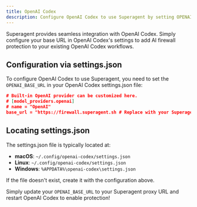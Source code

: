 ```yaml
---
title: OpenAI Codex
description: Configure OpenAI Codex to use Superagent by setting OPENAI_BASE_URL in settings.json
---
```


Superagent provides seamless integration with OpenAI Codex. Simply configure your base URL in OpenAI Codex's settings to add AI firewall protection to your existing OpenAI Codex workflows.

## Configuration via settings.json

To configure OpenAI Codex to use Superagent, you need to set the `OPENAI_BASE_URL` in your OpenAI Codex settings.json file:

```json title="config.toml"
# Built-in OpenAI provider can be customized here.
# [model_providers.openai]
# name = "OpenAI"
base_url = "https://firewall.superagent.sh # Replace with your Superagent proxy
```

## Locating settings.json

The settings.json file is typically located at:

- **macOS**: `~/.config/openai-codex/settings.json`
- **Linux**: `~/.config/openai-codex/settings.json`
- **Windows**: `%APPDATA%\openai-codex\settings.json`

If the file doesn't exist, create it with the configuration above.

Simply update your `OPENAI_BASE_URL` to your Superagent proxy URL and restart OpenAI Codex to enable protection!